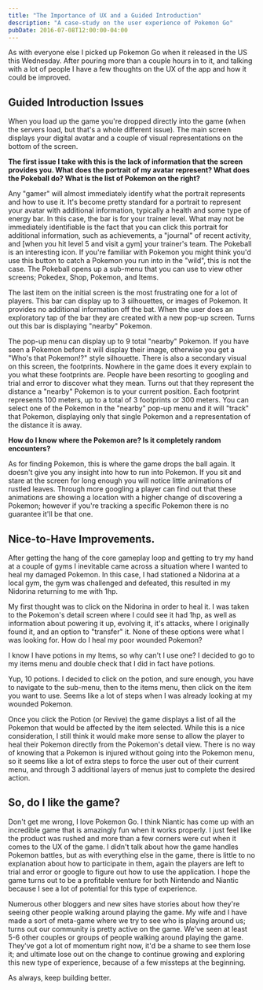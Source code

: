 ```yaml
---
title: "The Importance of UX and a Guided Introduction"
description: "A case-study on the user experience of Pokemon Go"
pubDate: 2016-07-08T12:00:00-04:00
---
```



As with everyone else I picked up Pokemon Go when it released in the US this Wednesday. After pouring more than a couple hours in to it, and talking with a lot of people I have a few thoughts on the UX of the app and how it could be improved.

## Guided Introduction Issues

When you load up the game you're dropped directly into the game (when the servers load, but that's a whole different issue). The main screen displays your digital avatar and a couple of visual representations on the bottom of the screen.

<Picture
  class="blog-post__image"
  src={image1}
  alt="in-game screenshot of my avatar"
/>

**The first issue I take with this is the lack of information that the screen provides you. What does the portrait of my avatar represent? What does the Pokeball do? What is the list of Pokemon on the right?**

Any "gamer" will almost immediately identify what the portrait represents and how to use it. It's become pretty standard for a portrait to represent your avatar with additional information, typically a health and some type of energy bar. In this case, the bar is for your trainer level. What may not be immediately identifiable is the fact that you can click this portrait for additional information, such as achievements, a "journal" of recent activity, and [when you hit level 5 and visit a gym] your trainer's team.
The Pokeball is an interesting icon. If you're familiar with Pokemon you might think you'd use this button to catch a Pokemon you run into in the "wild", this is not the case. The Pokeball opens up a sub-menu that you can use to view other screens; Pokedex, Shop, Pokemon, and Items.

<Picture
  class="blog-post__image"
  src={image2}
  alt="in-game screenshot of Pokeball sub-menu"
/>

The last item on the initial screen is the most frustrating one for a lot of players. This bar can display up to 3 silhouettes, or images of Pokemon. It provides no additional information off the bat. When the user does an exploratory tap of the bar they are created with a new pop-up screen. Turns out this bar is displaying "nearby" Pokemon.

<Picture
  class="blog-post__image"
  src={image3}
  alt="in-game screenshot of Nearby sub-menu"
/>

The pop-up menu can display up to 9 total "nearby" Pokemon. If you have seen a Pokemon before it will display their image, otherwise you get a "Who's that Pokemon!?" style silhouette. There is also a secondary visual on this screen, the footprints. Nowhere in the game does it every explain to you what these footprints are. People have been resorting to googling and trial and error to discover what they mean. Turns out that they represent the distance a "nearby" Pokemon is to your current position. Each footprint represents 100 meters, up to a total of 3 footprints or 300 meters. You can select one of the Pokemon in the "nearby" pop-up menu and it will "track" that Pokemon, displaying only that single Pokemon and a representation of the distance it is away.

<Picture
  class="blog-post__image"
  src={image4}
  alt="in-game screenshot of Tracking a Pokemon"
/>

**How do I know where the Pokemon are? Is it completely random encounters?**

As for finding Pokemon, this is where the game drops the ball again. It doesn't give you any insight into how to run into Pokemon. If you sit and stare at the screen for long enough you will notice little animations of rustled leaves. Through more googling a player can find out that these animations are showing a location with a higher change of discovering a Pokemon; however if you're tracking a specific Pokemon there is no guarantee it'll be that one.

<Picture
  class="blog-post__image"
  src={image5}
  alt="in-game screenshot of rustled leaf animations"
/>

## Nice-to-Have Improvements.

After getting the hang of the core gameplay loop and getting to try my hand at a couple of gyms I inevitable came across a situation where I wanted to heal my damaged Pokemon. In this case, I had stationed a Nidorina at a local gym, the gym was challenged and defeated, this resulted in my Nidorina returning to me with 1hp.

<Picture
  class="blog-post__image"
  src={image6}
  alt="in-game screenshot of Pokemon list screen"
/>

My first thought was to click on the Nidorina in order to heal it. I was taken to the Pokemon's detail screen where I could see it had 1hp, as well as information about powering it up, evolving it, it's attacks, where I originally found it, and an option to "transfer" it. None of these options were what I was looking for. How do I heal my poor wounded Pokemon?

<Picture
  class="blog-post__image"
  src={image7}
  alt="in-game screenshot of Pokemon detail screen"
/>

I know I have potions in my Items, so why can't I use one? I decided to go to my items menu and double check that I did in fact have potions.

<Picture
  class="blog-post__image"
  src={image8}
  alt="in-game screenshot of Items list screen"
/>

Yup, 10 potions. I decided to click on the potion, and sure enough, you have to navigate to the sub-menu, then to the items menu, then click on the item you want to use. Seems like a lot of steps when I was already looking at my wounded Pokemon.

<Picture
  class="blog-post__image"
  src={image9}
  alt="in-game screenshot of Potion screen"
/>

Once you click the Potion (or Revive) the game displays a list of all the Pokemon that would be affected by the item selected. While this is a nice consideration, I still think it would make more sense to allow the player to heal their Pokemon directly from the Pokemon's detail view. There is no way of knowing that a Pokemon is injured without going into the Pokemon menu, so it seems like a lot of extra steps to force the user out of their current menu, and through 3 additional layers of menus just to complete the desired action.

## So, do I like the game?

Don't get me wrong, I love Pokemon Go. I think Niantic has come up with an incredible game that is amazingly fun when it works properly. I just feel like the product was rushed and more than a few corners were cut when it comes to the UX of the game. I didn't talk about how the game handles Pokemon battles, but as with everything else in the game, there is little to no explanation about how to participate in them, again the players are left to trial and error or google to figure out how to use the application. I hope the game turns out to be a profitable venture for both Nintendo and Niantic because I see a lot of potential for this type of experience.

Numerous other bloggers and new sites have stories about how they're seeing other people walking around playing the game. My wife and I have made a sort of meta-game where we try to see who is playing around us; turns out our community is pretty active on the game. We've seen at least 5-6 other couples or groups of people walking around playing the game. They've got a lot of momentum right now, it'd be a shame to see them lose it; and ultimate lose out on the change to continue growing and exploring this new type of experience, because of a few missteps at the beginning.

As always, keep building better.
